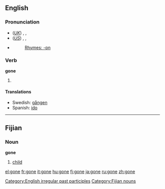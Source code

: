 ==English==

{{rank|along|four|wish|328|gone|times|girl|during}}

===Pronunciation===
*(''[[Received Pronunciation|UK]]'') {{AHD|gŏn}}, {{IPA|/gɒn/}}, {{SAMPA|/gQn/}}
*(''[[General American|US]]'') {{AHD|gŏn}}, {{IPA|/gɑn/}}, {{SAMPA|/gAn/}}
*{{audio|en-us-gone.ogg|Audio (US)}}
*:[[Rhymes:English:-ɒn|Rhymes: -ɒn]]

===Verb===
'''gone'''

#{{past participle of|''[[go]]''}}

====Translations====
*Swedish: [[gången]]
*Spanish: [[ido#Spanish|ido]]

[[Category:English irregular past participles]]

----

==Fijian==

===Noun===
'''gone'''

# [[child]]

[[Category:Fijian nouns]]

[[el:gone]]
[[fr:gone]]
[[it:gone]]
[[hu:gone]]
[[fj:gone]]
[[ja:gone]]
[[ru:gone]]
[[zh:gone]]